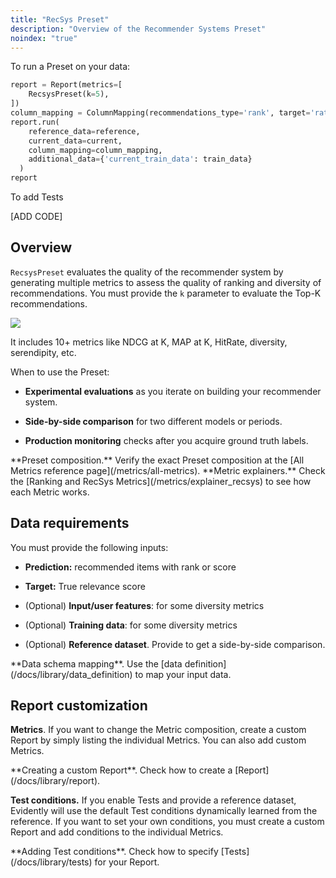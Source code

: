 ```yaml
---
title: "RecSys Preset"
description: "Overview of the Recommender Systems Preset"
noindex: "true"
---
```


To run a Preset on your data:

```python
report = Report(metrics=[
    RecsysPreset(k=5),
])
column_mapping = ColumnMapping(recommendations_type='rank', target='rating', prediction='rank', item_id='title', user_id='user_id')
report.run(
    reference_data=reference,
    current_data=current,
    column_mapping=column_mapping,
    additional_data={'current_train_data': train_data}
  )
report
```

To add Tests

\[ADD CODE]

## Overview

`RecsysPreset` evaluates the quality of the recommender system by generating multiple metrics to assess the quality of ranking and diversity of recommendations. You must provide the `k` parameter to evaluate the Top-K recommendations.

![](/images/metrics/preset_recsys-min.png)

It includes 10+ metrics like NDCG at K, MAP at K, HitRate, diversity, serendipity, etc. 

When to use the Preset:

* **Experimental evaluations** as you iterate on building your recommender system.

* **Side-by-side comparison** for two different models or periods.&#x20;

* **Production monitoring** checks after you acquire ground truth labels.&#x20;

<Info>
  **Preset composition.** Verify the exact Preset composition at the [All Metrics reference page](/metrics/all-metrics).
</Info>

<Info>
  **Metric explainers.** Check the [Ranking and RecSys Metrics](/metrics/explainer_recsys) to see how each Metric works.
</Info>

## Data requirements

You must provide the following inputs:

* **Prediction:** recommended items with rank or score

* **Target:** True relevance score

* (Optional) **Input/user features**: for some diversity metrics

* (Optional) **Training data**: for some diversity metrics

* (Optional) **Reference dataset**. Provide to get a side-by-side comparison.

<Info>
  **Data schema mapping**. Use the [data definition](/docs/library/data_definition) to map your input data.
</Info>

## Report customization

**Metrics**. If you want to change the Metric composition, create a custom Report by simply listing the individual Metrics. You can also add custom Metrics.

<Info>
  **Creating a custom Report**. Check how to create a [Report](/docs/library/report).
</Info>

**Test conditions.**  If you enable Tests and provide a reference dataset, Evidently will use the default Test conditions dynamically learned from the reference. If you want to set your own conditions, you must create a custom Report and add conditions to the individual Metrics.

<Info>
  **Adding Test conditions**. Check how to specify [Tests](/docs/library/tests) for your Report.
</Info>